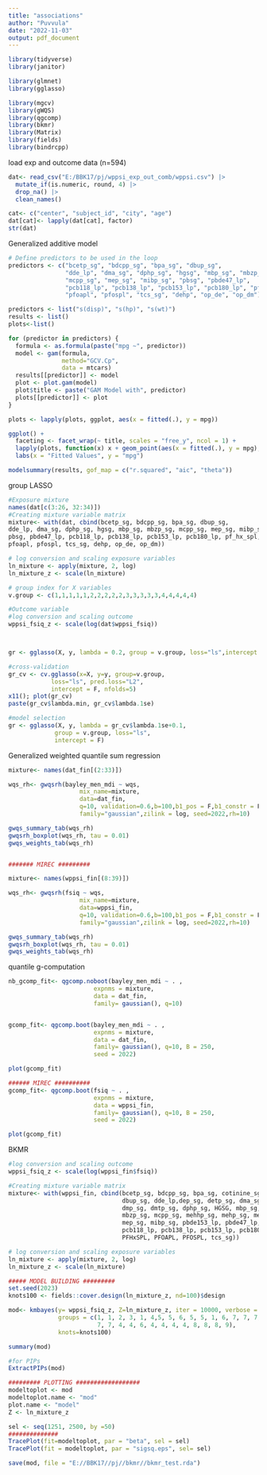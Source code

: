 ```yaml
---
title: "associations"
author: "Puvvula"
date: "2022-11-03"
output: pdf_document
---
```


```r
library(tidyverse)
library(janitor)

library(glmnet)
library(gglasso)

library(mgcv)
library(gWQS)
library(qgcomp)
library(bkmr)
library(Matrix)
library(fields)
library(bindrcpp)
```

load exp and outcome data (n=594)
```r
dat<- read_csv("E:/BBK17/pj/wppsi_exp_out_comb/wppsi.csv") |>
  mutate_if(is.numeric, round, 4) |>
  drop_na() |>
  clean_names()

cat<- c("center", "subject_id", "city", "age")
dat[cat]<- lapply(dat[cat], factor)
str(dat)
```


Generalized additive model
```r
# Define predictors to be used in the loop
predictors <- c("bcetp_sg", "bdcpp_sg", "bpa_sg", "dbup_sg", 
                "dde_lp", "dma_sg", "dphp_sg", "hgsg", "mbp_sg", "mbzp_sg", 
                "mcpp_sg", "mep_sg", "mibp_sg", "pbsg", "pbde47_lp",
                "pcb118_lp", "pcb138_lp", "pcb153_lp", "pcb180_lp", "pf_hx_spl", 
                "pfoapl", "pfospl", "tcs_sg", "dehp", "op_de", "op_dm")

predictors <- list("s(disp)", "s(hp)", "s(wt)")
results <- list()
plots<-list()

for (predictor in predictors) {
  formula <- as.formula(paste("mpg ~", predictor))
  model <- gam(formula,
               method="GCV.Cp",
               data = mtcars)
  results[[predictor]] <- model
  plot <- plot.gam(model)
  plot$title <- paste("GAM Model with", predictor)
  plots[[predictor]] <- plot
}

plots <- lapply(plots, ggplot, aes(x = fitted(.), y = mpg))

ggplot() +
  faceting <- facet_wrap(~ title, scales = "free_y", ncol = 1) +
  lapply(plots, function(x) x + geom_point(aes(x = fitted(.), y = mpg), data = mtcars) + geom_line(aes(x = fitted(.), y = mpg))) +
  labs(x = "Fitted Values", y = "mpg")

modelsummary(results, gof_map = c("r.squared", "aic", "theta"))
```


group LASSO
```r
#Exposure mixture
names(dat[c(3:26, 32:34)])
#Creating mixture variable matrix
mixture<- with(dat, cbind(bcetp_sg, bdcpp_sg, bpa_sg, dbup_sg, 
dde_lp, dma_sg, dphp_sg, hgsg, mbp_sg, mbzp_sg, mcpp_sg, mep_sg, mibp_sg, 
pbsg, pbde47_lp, pcb118_lp, pcb138_lp, pcb153_lp, pcb180_lp, pf_hx_spl, 
pfoapl, pfospl, tcs_sg, dehp, op_de, op_dm))

# log conversion and scaling exposure variables
ln_mixture <- apply(mixture, 2, log) 
ln_mixture_z <- scale(ln_mixture) 

# group index for X variables
v.group <- c(1,1,1,1,1,2,2,2,2,2,3,3,3,3,3,4,4,4,4,4)

#Outcome variable
#log conversion and scaling outcome
wppsi_fsiq_z <- scale(log(dat$wppsi_fsiq))



gr <- gglasso(X, y, lambda = 0.2, group = v.group, loss="ls",intercept = F)

#cross-validation
gr_cv <- cv.gglasso(x=X, y=y, group=v.group, 
            loss="ls", pred.loss="L2", 
            intercept = F, nfolds=5)
x11(); plot(gr_cv)
paste(gr_cv$lambda.min, gr_cv$lambda.1se)

#model selection
gr <- gglasso(X, y, lambda = gr_cv$lambda.1se+0.1,
             group = v.group, loss="ls",
             intercept = F)
```


Generalized weighted quantile sum regression
```r


mixture<- names(dat_fin[(2:33)])

wqs_rh<- gwqsrh(bayley_men_mdi ~ wqs,
                    mix_name=mixture,
                    data=dat_fin,
                    q=10, validation=0.6,b=100,b1_pos = F,b1_constr = F,
                    family="gaussian",zilink = log, seed=2022,rh=10)

gwqs_summary_tab(wqs_rh)
gwqsrh_boxplot(wqs_rh, tau = 0.01)
gwqs_weights_tab(wqs_rh)


####### MIREC #########

mixture<- names(wppsi_fin[(8:39)])

wqs_rh<- gwqsrh(fsiq ~ wqs,
                    mix_name=mixture,
                    data=wppsi_fin,
                    q=10, validation=0.6,b=100,b1_pos = F,b1_constr = F,
                    family="gaussian",zilink = log, seed=2022,rh=10)

gwqs_summary_tab(wqs_rh)
gwqsrh_boxplot(wqs_rh, tau = 0.01)
gwqs_weights_tab(wqs_rh)

```

quantile g-computation
```r
nb_gcomp_fit<- qgcomp.noboot(bayley_men_mdi ~ . ,
                        expnms = mixture,
                        data = dat_fin,
                        family= gaussian(), q=10)


gcomp_fit<- qgcomp.boot(bayley_men_mdi ~ . ,
                        expnms = mixture,
                        data = dat_fin,
                        family= gaussian(), q=10, B = 250,
                        seed = 2022)

plot(gcomp_fit)

###### MIREC ##########
gcomp_fit<- qgcomp.boot(fsiq ~ . ,
                        expnms = mixture,
                        data = wppsi_fin,
                        family= gaussian(), q=10, B = 250,
                        seed = 2022)

plot(gcomp_fit)


```

BKMR
```r
#log conversion and scaling outcome
wppsi_fsiq_z <- scale(log(wppsi_fin$fsiq))

#Creating mixture variable matrix
mixture<- with(wppsi_fin, cbind(bcetp_sg, bdcpp_sg, bpa_sg, cotinine_sg, 
                                dbup_sg, dde_lp,dep_sg, detp_sg, dma_sg, 
                                dmp_sg, dmtp_sg, dphp_sg, HGSG, mbp_sg, 
                                mbzp_sg, mcpp_sg, mehhp_sg, mehp_sg, meohp_sg, 
                                mep_sg, mibp_sg, pbde153_lp, pbde47_lp, PBSG, 
                                pcb118_lp, pcb138_lp, pcb153_lp, pcb180_lp, 
                                PFHxSPL, PFOAPL, PFOSPL, tcs_sg))

# log conversion and scaling exposure variables
ln_mixture <- apply(mixture, 2, log) 
ln_mixture_z <- scale(ln_mixture) 

##### MODEL BUILDING #########
set.seed(2023)
knots100 <- fields::cover.design(ln_mixture_z, nd=100)$design

mod<- kmbayes(y= wppsi_fsiq_z, Z=ln_mixture_z, iter = 10000, verbose = T,  varsel = T,
              groups = c(1, 1, 2, 3, 1, 4,5, 5, 6, 5, 5, 1, 6, 7, 7, 7, 7, 7, 7, 
                         7, 7, 4, 4, 6, 4, 4, 4, 4, 8, 8, 8, 9), 
              knots=knots100)

summary(mod)

#for PIPs
ExtractPIPs(mod)

######### PLOTTING ##################
modeltoplot <- mod
modeltoplot.name <- "mod"
plot.name <- "model"
Z <- ln_mixture_z

sel <- seq(1251, 2500, by =50)
##############
TracePlot(fit=modeltoplot, par = "beta", sel = sel)
TracePlot(fit = modeltoplot, par = "sigsq.eps", sel= sel)

save(mod, file = "E://BBK17//pj//bkmr//bkmr_test.rda")
```

